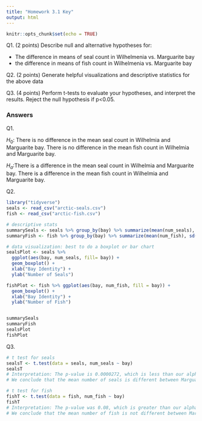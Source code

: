 ```yaml
---
title: "Homework 3.1 Key"
output: html
---
```


```r
knitr::opts_chunk$set(echo = TRUE)
```

Q1. (2 points) Describe null and alternative hypotheses for:

-   The difference in means of seal count in Wilhelmenia vs. Marguarite bay
-   the difference in means of fish count in Wilhelmenia vs. Marguarite bay

Q2. (2 points) Generate helpful visualizations and descriptive statistics for the above data

Q3. (4 points) Perform t-tests to evaluate your hypotheses, and interpret the results. Reject the null hypothesis if p\<0.05.

### Answers

Q1.

$H_{0}$: There is no difference in the mean seal count in Wilhelmia and Marguarite bay.
        There is no difference in the mean fish count in Wilhelmia and Marguarite bay.


$H_{a}$:There is a difference in the mean seal count in Wilhelmia and Marguarite bay.
        There is a difference in the mean fish count in Wilhelmia and Marguarite bay.

Q2.

```r
library("tidyverse")
seals <- read_csv("arctic-seals.csv")
fish <- read_csv("arctic-fish.csv")

# descriptive stats
summarySeals <- seals %>% group_by(bay) %>% summarize(mean(num_seals), sd(num_seals))
summaryFish <- fish %>% group_by(bay) %>% summarize(mean(num_fish), sd(num_fish))

# data visualization: best to do a boxplot or bar chart
sealsPlot <- seals %>% 
  ggplot(aes(bay, num_seals, fill= bay)) +
  geom_boxplot() +
  xlab("Bay Identity") +
  ylab("Number of Seals")

fishPlot <- fish %>% ggplot(aes(bay, num_fish, fill = bay)) +
  geom_boxplot() +
  xlab("Bay Identity") +
  ylab("Number of Fish")


summarySeals
summaryFish
sealsPlot
fishPlot

```

Q3.

```r
# t test for seals
sealsT <- t.test(data = seals, num_seals ~ bay)
sealsT
# Interpretation: The p-value is 0.0000272, which is less than our alpha level of 0.05, so we can reject the null. 
# We conclude that the mean number of seals is different between Marguarite and Wilhelmia Bay

# t test for fish
fishT <- t.test(data = fish, num_fish ~ bay)
fishT
# Interpretation: The p-value was 0.08, which is greater than our alpha level of 0.05, so we cannot reject the null.
# We conclude that the mean number of fish is not different between Marguarite and Wilhelmia Bay.

```
